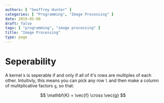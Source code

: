 ```yaml
---
authors: [ "Geoffrey Hunter" ]
categories: [ "Programming", "Image Processing" ]
date: 2019-05-08
draft: false
tags: [ "programming", "image processing" ]
title: "Image Processing"
type: page
---
```


# Seperability

A kernel `k` is seperable if and only if all of it's rows are multiples of each other. Intuitivly, this means you can pick any row `l` and then make a column of mulitplicative factors `g`, so that:

$$ \mathbf{K} = \vec{f} \cross \vec{g} $$
